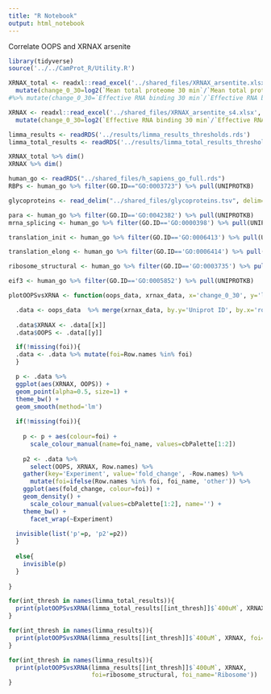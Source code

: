 ```yaml
---
title: "R Notebook"
output: html_notebook
---
```


Correlate OOPS and XRNAX arsenite


```r
library(tidyverse)
source('../../CamProt_R/Utility.R')
```

```r
XRNAX_total <- readxl::read_excel('../shared_files/XRNAX_arsentite.xlsx', sheet=2) %>%
  mutate(change_0_30=log2(`Mean total proteome 30 min`/`Mean total proteome 0 min`))
#%>% mutate(change_0_30=`Effective RNA binding 30 min`/`Effective RNA binding 0 min`)

XRNAX <- readxl::read_excel('../shared_files/XRNAX_arsentite_s4.xlsx', sheet=2) %>%
  mutate(change_0_30=log2(`Effective RNA binding 30 min`/`Effective RNA binding 0 min`))

limma_results <- readRDS('../results/limma_results_thresholds.rds')
limma_total_results <- readRDS('../results/limma_total_results_thresholds.rds')

```

```r
XRNAX_total %>% dim()
XRNAX %>% dim()
```

```r

human_go <- readRDS("../shared_files/h_sapiens_go_full.rds")
RBPs <- human_go %>% filter(GO.ID=="GO:0003723") %>% pull(UNIPROTKB)

glycoproteins <- read_delim("../shared_files/glycoproteins.tsv", delim="\t")$protein

para <- human_go %>% filter(GO.ID=='GO:0042382') %>% pull(UNIPROTKB)
mrna_splicing <- human_go %>% filter(GO.ID=='GO:0000398') %>% pull(UNIPROTKB)

translation_init <- human_go %>% filter(GO.ID=='GO:0006413') %>% pull(UNIPROTKB)

translation_elong <- human_go %>% filter(GO.ID=='GO:0006414') %>% pull(UNIPROTKB)

ribosome_structural <- human_go %>% filter(GO.ID=='GO:0003735') %>% pull(UNIPROTKB)

eif3 <- human_go %>% filter(GO.ID=='GO:0005852') %>% pull(UNIPROTKB)
```


```r

plotOOPSvsXRNA <- function(oops_data, xrnax_data, x='change_0_30', y='logFC', foi, foi_name){

  .data <- oops_data  %>% merge(xrnax_data, by.y='Uniprot ID', by.x='row.names')
  
  .data$XRNAX <- .data[[x]]
  .data$OOPS <- .data[[y]]

  if(!missing(foi)){
  .data <- .data %>% mutate(foi=Row.names %in% foi)
  }

  p <- .data %>%  
  ggplot(aes(XRNAX, OOPS)) +
  geom_point(alpha=0.5, size=1) +
  theme_bw() +
  geom_smooth(method='lm')
  
  if(!missing(foi)){
    
    p <- p + aes(colour=foi) +
      scale_colour_manual(name=foi_name, values=cbPalette[1:2])
    
    p2 <- .data %>%
      select(OOPS, XRNAX, Row.names) %>%
    gather(key='Experiment', value='fold_change', -Row.names) %>%
      mutate(foi=ifelse(Row.names %in% foi, foi_name, 'other')) %>%
    ggplot(aes(fold_change, colour=foi)) +
    geom_density() +
      scale_colour_manual(values=cbPalette[1:2], name='') +
    theme_bw() +
      facet_wrap(~Experiment)
    
  invisible(list('p'=p, 'p2'=p2))
  }
  
  else{
    invisible(p)
  }
  
}
```

```r
for(int_thresh in names(limma_total_results)){
  print(plotOOPSvsXRNA(limma_total_results[[int_thresh]]$`400uM`, XRNAX_total, foi=translation_init, foi_name='Translation init.'))  
}

```
```r
for(int_thresh in names(limma_results)){
  print(plotOOPSvsXRNA(limma_results[[int_thresh]]$`400uM`, XRNAX, foi=translation_init, foi_name='Translation init.'))  
}
```


```r

for(int_thresh in names(limma_results)){
  print(plotOOPSvsXRNA(limma_results[[int_thresh]]$`400uM`, XRNAX, 
                       foi=ribosome_structural, foi_name='Ribosome'))  
}





```


